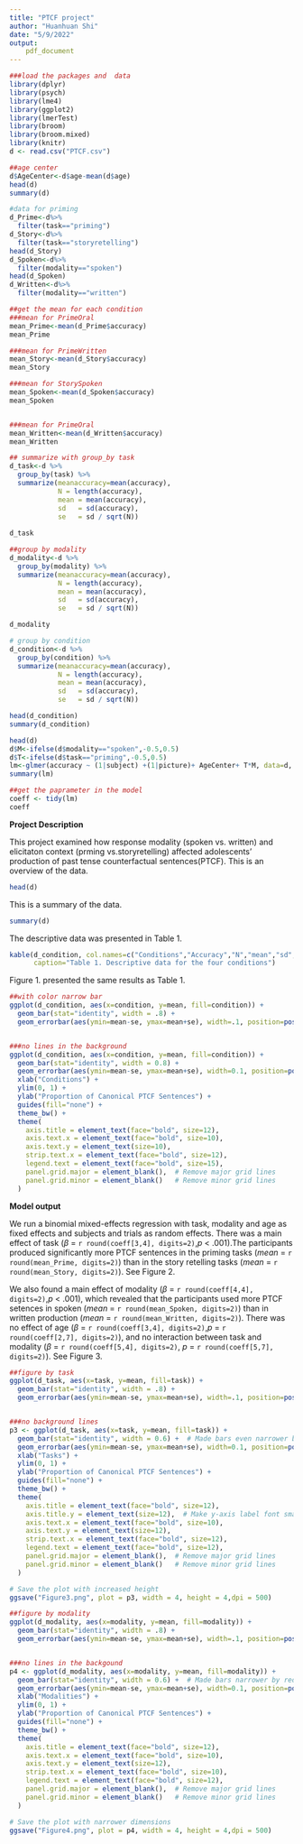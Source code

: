 ```yaml
---
title: "PTCF project"
author: "Huanhuan Shi"
date: "5/9/2022"
output: 
    pdf_document
---
```



```r
###load the packages and  data
library(dplyr)
library(psych)
library(lme4)
library(ggplot2)
library(lmerTest)
library(broom)
library(broom.mixed)
library(knitr)
d <- read.csv("PTCF.csv")
```



```r
##age center
d$AgeCenter<-d$age-mean(d$age)
head(d)
summary(d)
```

```r
#data for priming 
d_Prime<-d%>%
  filter(task=="priming")
d_Story<-d%>%
  filter(task=="storyretelling")
head(d_Story)
d_Spoken<-d%>%
  filter(modality=="spoken")
head(d_Spoken)
d_Written<-d%>%
  filter(modality=="written")
```

```r
##get the mean for each condition
###mean for PrimeOral
mean_Prime<-mean(d_Prime$accuracy)
mean_Prime

###mean for PrimeWritten
mean_Story<-mean(d_Story$accuracy)
mean_Story

###mean for StorySpoken
mean_Spoken<-mean(d_Spoken$accuracy)
mean_Spoken


###mean for PrimeOral
mean_Written<-mean(d_Written$accuracy)
mean_Written
```


```r
## summarize with group_by task
d_task<-d %>% 
  group_by(task) %>%
  summarize(meanaccuracy=mean(accuracy),
            N = length(accuracy),
            mean = mean(accuracy),
            sd   = sd(accuracy),
            se   = sd / sqrt(N))
            
d_task

```


```r
##group by modality
d_modality<-d %>% 
  group_by(modality) %>%
  summarize(meanaccuracy=mean(accuracy),
            N = length(accuracy),
            mean = mean(accuracy),
            sd   = sd(accuracy),
            se   = sd / sqrt(N))

d_modality
```


```r
# group by condition
d_condition<-d %>% 
  group_by(condition) %>%
  summarize(meanaccuracy=mean(accuracy),
            N = length(accuracy),
            mean = mean(accuracy),
            sd   = sd(accuracy),
            se   = sd / sqrt(N))

head(d_condition)
summary(d_condition)
```



```r
head(d)
d$M<-ifelse(d$modality=="spoken",-0.5,0.5)
d$T<-ifelse(d$task=="priming",-0.5,0.5)
lm<-glmer(accuracy ~ (1|subject) +(1|picture)+ AgeCenter+ T*M, data=d, family = binomial)
summary(lm)
```

```r
##get the paprameter in the model
coeff <- tidy(lm)
coeff
```
**Project Description**

 This project examined how response modality (spoken vs. written) and elicitaton context (prming vs.storyretelling) affected adolescents' production of past tense counterfactual sentences(PTCF). This is an overview of the data.

```r
head(d)
```

This is a summary of the data.
```r
summary(d)
```


The descriptive data was presented in Table 1.

```r
kable(d_condition, col.names=c("Conditions","Accuracy","N","mean","sd","se"),align = "cccccc",
      caption="Table 1. Descriptive data for the four conditions")
```

Figure 1. presented the same results as Table 1.

```r
##with color narrow bar
ggplot(d_condition, aes(x=condition, y=mean, fill=condition)) + 
  geom_bar(stat="identity", width = .8) +
  geom_errorbar(aes(ymin=mean-se, ymax=mean+se), width=.1, position=position_dodge(.9))+ xlab("Conditions") + ylim(0,1) + ylab("Proportion of canonical PTCF ")+ guides(fill="none")+theme_bw()+ theme(axis.title=element_text(face="bold",size=12),axis.text.x=element_text(face="bold",size=10),axis.text.y=element_text(size=10),strip.text.x=element_text(face="bold",size=12),legend.text=element_text(face="bold",size=15))


###no lines in the background
ggplot(d_condition, aes(x=condition, y=mean, fill=condition)) + 
  geom_bar(stat="identity", width = 0.8) +
  geom_errorbar(aes(ymin=mean-se, ymax=mean+se), width=0.1, position=position_dodge(0.9)) + 
  xlab("Conditions") + 
  ylim(0, 1) + 
  ylab("Proportion of Canonical PTCF Sentences") + 
  guides(fill="none") + 
  theme_bw() + 
  theme(
    axis.title = element_text(face="bold", size=12),
    axis.text.x = element_text(face="bold", size=10),
    axis.text.y = element_text(size=10),
    strip.text.x = element_text(face="bold", size=12),
    legend.text = element_text(face="bold", size=15),
    panel.grid.major = element_blank(),  # Remove major grid lines
    panel.grid.minor = element_blank()   # Remove minor grid lines
  )

```

**Model output**

We run a binomial mixed-effects regression with task, modality and age as fixed effects and subjects and trials as random effects. There was a main effect of task (*$\beta$* = `r round(coeff[3,4], digits=2)`,*p* < .001).The participants produced significantly more PTCF sentences in the priming tasks (*mean* = `r round(mean_Prime, digits=2)`) than in the story retelling tasks (*mean* = `r round(mean_Story, digits=2)`). See Figure 2.

We also found a main effect of modality (*$\beta$* = `r round(coeff[4,4], digits=2)`,*p* < .001), which revealed that the participants used more PTCF setences in spoken (*mean* = `r round(mean_Spoken, digits=2)`) than in written production (*mean* = `r round(mean_Written, digits=2)`). There was no effect of age (*$\beta$* = `r round(coeff[3,4], digits=2)`,*p* = `r round(coeff[2,7], digits=2)`), and no interaction between task and modality (*$\beta$* = `r round(coeff[5,4], digits=2)`, *p* = `r round(coeff[5,7], digits=2)`). See Figure 3.


```r
##figure by task
ggplot(d_task, aes(x=task, y=mean, fill=task)) + 
  geom_bar(stat="identity", width = .8) +
  geom_errorbar(aes(ymin=mean-se, ymax=mean+se), width=.1, position=position_dodge(.9))+ xlab("Tasks") + ylim(0,1) + ylab("Proportion of Canonical PTCF Sentences")+ guides(fill="none")+theme_bw()+ theme(axis.title=element_text(face="bold",size=12),axis.text.x=element_text(face="bold",size=10),axis.text.y=element_text(size=12),strip.text.x=element_text(face="bold",size=10),legend.text=element_text(face="bold",size=12))


###no background lines
p3 <- ggplot(d_task, aes(x=task, y=mean, fill=task)) + 
  geom_bar(stat="identity", width = 0.6) +  # Made bars even narrower by reducing width
  geom_errorbar(aes(ymin=mean-se, ymax=mean+se), width=0.1, position=position_dodge(0.9)) + 
  xlab("Tasks") + 
  ylim(0, 1) + 
  ylab("Proportion of Canonical PTCF Sentences") + 
  guides(fill="none") + 
  theme_bw() + 
  theme(
    axis.title = element_text(face="bold", size=12),
    axis.title.y = element_text(size=12),  # Make y-axis label font smaller
    axis.text.x = element_text(face="bold", size=10),
    axis.text.y = element_text(size=12),
    strip.text.x = element_text(face="bold", size=12),
    legend.text = element_text(face="bold", size=12),
    panel.grid.major = element_blank(),  # Remove major grid lines
    panel.grid.minor = element_blank()   # Remove minor grid lines
  )

# Save the plot with increased height
ggsave("Figure3.png", plot = p3, width = 4, height = 4,dpi = 500)
```


```r
##figure by modality
ggplot(d_modality, aes(x=modality, y=mean, fill=modality)) + 
  geom_bar(stat="identity", width = .8) +
  geom_errorbar(aes(ymin=mean-se, ymax=mean+se), width=.1, position=position_dodge(.9))+ xlab("Modalities") + ylim(0,1) + ylab("Proportion of canonical PTCF ")+ guides(fill="none")+theme_bw()+ theme(axis.title=element_text(face="bold",size=12),axis.text.x=element_text(size=10),axis.text.y=element_text(size=12),strip.text.x=element_text(face="bold",size=10),legend.text=element_text(face="bold",size=12))


###no lines in the backgound
p4 <- ggplot(d_modality, aes(x=modality, y=mean, fill=modality)) + 
  geom_bar(stat="identity", width = 0.6) +  # Made bars narrower by reducing width
  geom_errorbar(aes(ymin=mean-se, ymax=mean+se), width=0.1, position=position_dodge(0.9)) + 
  xlab("Modalities") + 
  ylim(0, 1) + 
  ylab("Proportion of Canonical PTCF Sentences") + 
  guides(fill="none") + 
  theme_bw() + 
  theme(
    axis.title = element_text(face="bold", size=12),
    axis.text.x = element_text(face="bold", size=10),
    axis.text.y = element_text(size=12),
    strip.text.x = element_text(face="bold", size=10),
    legend.text = element_text(face="bold", size=12),
    panel.grid.major = element_blank(),  # Remove major grid lines
    panel.grid.minor = element_blank()   # Remove minor grid lines
  )

# Save the plot with narrower dimensions
ggsave("Figure4.png", plot = p4, width = 4, height = 4,dpi = 500)

```


